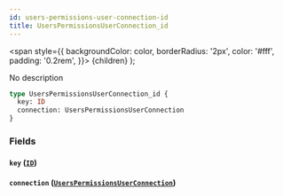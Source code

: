 ```yaml
---
id: users-permissions-user-connection-id
title: UsersPermissionsUserConnection_id
---
```


<span
style={{
      backgroundColor: color,
      borderRadius: '2px',
      color: '#fff',
      padding: '0.2rem',
    }}>
{children}
</span>
);

No description

```graphql
type UsersPermissionsUserConnection_id {
  key: ID
  connection: UsersPermissionsUserConnection
}
```

### Fields

#### `key` ([`ID`](/v1/scalars/id))

#### `connection` ([`UsersPermissionsUserConnection`](/v1/objects/users-permissions-user-connection))
